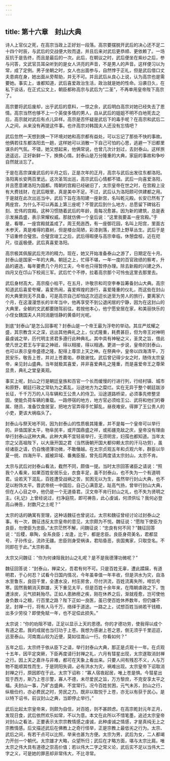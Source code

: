 ```yaml
---
---
---
```

title: 第十六章　封山大典
---




诗人上官仪之死，在高宗当政上正好划一段落。高宗要摆脱开武后的决心还不足二十四个时辰，与武后的交战便大败而退，并且后来对武后更恭顺、更依赖了。一场反抗于是告终，而且是最后的一次。此后，在朝议之时，武后便坐在紫纱之后，参与问答，文武官员耳朵听到的是女人洪亮的声音，不是男人的声音。这样便习以为常，成了定例。男子坐朝之时，女人也出面参与，自然悖于正礼，但是武后借口丈夫患病在身，她出面从旁帮助，并无不可。并且武后从良心上说，认为高宗也是需要她。事实上，谁都知道，武后喜爱政治生活，政治就是她的性命。沿袭日久，在私下谈话，在正式公文上，朝臣都称高宗与武后为“二圣”，不再单用皇帝陛下高宗了。

高宗要将武后废却，出乎武后的意料，一惊之余，武后明白高宗对她已经失去了恩情。高宗当然也够不上一个英俊多情的男人，自从武后的姐姐不明不白地死去之后，高宗就对武后有点儿异样。高宗是否怀疑是武后下的毒手呢？在高宗和武后二人之间，从来没有再提这件事。也许高宗对韩国夫人还没有忘情吧？

武后忽然一天想到换一下环境对她和高宗都有益处，可以忘记了那些不快的事故。他俩若往东都洛阳去一趟，这样她可以消散一下自己可怕的心思，逃避一下旧都里谋杀的气氛。不错，她又想起来，他俩常说，也曾几次计划过，去封泰山。这样旅途遥远，正好新鲜一下，换换心情。封泰山是万分隆重的大典，家庭的事故和争吵自然就淡忘了。

于是在高宗谋废武后的半月之后，正是次年的正月，高宗与武后出发往东都洛阳。洛阳离长安两百里远。这次圣驾出巡，高宗武后心情都不错。武后一向喜爱洛阳，并且愿意建洛阳为国都。隋朝的宫殿已经破旧了，太宗皇帝在世之时，在宫殿上没有大费钱财，在武后眼里，真是美中不足。不过，武后认为洛阳颇可供建都之用。于是就在此次出巡当中，武后下旨在洛阳建一座新宫，名叫乾元殿。长安已然有了两座宫，为什么不可以再盖上第三座呢？不管武后到什么地方，总愿留下碑铭石刻、宏伟的宫殿。这种习惯随着武后的年龄，竟每况愈甚。因为新的建筑，总是表示发展昌盛，表示荣耀权威。那就仿佛一个皇后说：“这里我要盖一座宫殿。”于是，看哪，一座宫殿就盖成了。周王苑迤西，有一座御花园，名叫上阳宫，里面古木参天，真是难得的嘉树，但是楼台简陋，彩漆剥落，房顶上野草丛生。武后于是下诏重修合璧宫。合璧宫竣工之后，武后得暇便与高宗幸临，休憩盘桓，近在咫尺，往返极便。武后真喜爱洛阳。

高宗极其佩服武后充沛的精力。现在，她又开始准备泰山之游了，日期定在十月。封泰山是国家一年的大典。朝廷之上，忙得不堪，一年一度的百官政绩的察考，升品的遴选，每年要费几个月的工夫，今年也只得暂停办理。除去新殿的兴建之外，四月又在邙山下校阅三军。武后忙个不停，拉着高宗那个可怜虫这里去那里去。

武后身材高大，高宗瘦小枯干。在五月，许敬宗和司空李奉旨筹备封山大典。高宗知道武后喜爱夸耀，喜爱热闹，喜爱辉煌的游行，喜爱隆重的仪礼，而这些在封山的大典里则无不具备，可是高宗自己却怕这次迢迢长途至为劳人的旅行，要离家六个月，在这漫漫悠长的半年当中，他再享受不到公退闲居的宁静，因为在这封山的大典里，全朝的文武都要随驾前往。若按他本心，他宁愿安居在家，和美丽快乐的小侄女魏国夫人共同消磨恬静的黄昏时光呢。

到底“封泰山”是怎么回事呢？封泰山是一个帝王最为浮夸的举动。其庄严炫耀之盛，其宗教含义之深，远出其他典礼之上，仪式隆重，耗费甚巨，但为帝王对神明最虔诚之举，历代明主贤君多遵行此种典礼。其中具有神秘之义，圣灵之旨，借此使凡世之君王与宇宙之神祇，得以相接，得以相通。更进一步说，皇帝的封泰山，也可以表示皇帝盛德之隆，配得上尊崇上天之神。在祭典中，皇帝以四海清平，万民安乐，敬告上苍，并对上苍嘉佑，恭致谢忱。武后曾记得少女之时，随侍太宗皇帝，亲见封山盛典。当年就极其喜爱，并非喜爱典礼之隆重，而是喜爱帝王之尊荣显贵，典礼之堂皇美观。

事实上呢，封山之行是朝廷皇族和百官一个长而缓慢的行进行列，行经村镇、城市和原野，朝廷行政之常轨为之紊乱，沿途地方为之糜烂。实在无异于整个朝廷跋涉长征，千千万万的人马车辆和王公贵人的侍卫。沿途道路桥梁，必须事先修整坚固，使能负荷车辆的重载。一路停宿的地方，地方官必须给王公、武将和他们的眷属、随员，准备饮食居室，把地方官弄得手忙脚乱，昼夜难安。得罪了王公贵人的小吏，更该大祸临头了。

封泰山与祭天地不同，因为封泰山的性质极其隆重，并不是每一个皇帝可以举行的。非值国家太平，物阜民丰，或开国鼎盛之祥，或拓疆克敌之庆，皇帝没有理由举行封泰山这种大典。此种大典不宜轻易举行，无须明言，妇孺也都知道。当年太宗之父高祖陛下，以大唐开国之君（当然唐朝开国大都仰赖太宗的汗马功劳），虽经诸臣之请，仍自愧德薄功微，不敢僭越。在太宗贞观五年和贞观六年，群臣以华夏一统、四海升平、威被异域、番夷臣服，曾先后两度请太宗封山，太宗不肯。

太宗与武后对封泰山看法，截然不同，颇值一提。当时太宗回答诸臣之请说：“照我个人看来，如果百姓安居乐业，衣食丰足，虽不封泰山，也不失为一个有道明君。设若天下混乱，百姓遭受战祸之苦，贫困无以为生，虽然举行封山大典，也不足以粉饰太平。晋武帝统一中国后，自己心满意足，趾高气扬，曾举行封山大典，但在人心目之中，他仍是一个无道昏君。汉文帝不肯行封山之礼，也不失为贤明之主。《礼记》上曾经说过，扫净庭院，即可祷告，此心虔诚，何须供坛？我何必登高山祷告，封数尺之土呢？”

太宗的话的确寓有至理，这种话魏征也曾说过。太宗和魏征曾经讨论过封泰山之事。有一次，魏征违反太宗皇帝的意见，太宗颇为不悦。魏征说：“愿陛下使臣为良臣，勿使臣为忠臣。”太宗茫然不解，问魏征说：“忠良有何不同？”魏征回答说：“后稷，皋陶，全系良臣；龙逢，比干，都是忠臣。良臣身荷美名，君都显号，子孙传业，流祚无疆。忠臣则身受祸诛，君陷昏恶，丧国夷家，只取空名。不同即在于此。”太宗称善。

太宗又问魏征：“你为何谏阻我封山之礼呢？是不是我德薄功微呢？”

魏征回答说：“封泰山，禅梁父，吾君有何不可。只是百姓无辜，遭此蹂躏，有道明君，于心何忍？试看今日国内情况，今年虽幸值一年丰收，但是洪水为灾，自洛水至鲁东，良田千里，全遭水没，村庄房舍，尽付洪流，百姓流离失所，啼饥号寒。固然我朝消灭群雄，天下重见太平，但是百姓十余年来，在隋朝虐政之下，饱遭涂炭，元气损耗殆尽。正如人患肺痨之疾，刚在休养之后，渐就痊愈，岂可使他身负数斗之粮，行百里之路？陛下正如一良医，虽已使百姓休养数年，但仍嫌不足。封禅一行，将有人马千万，络绎于道途。一路之上，试想百姓当纳若干钱粮，出多少劳役？即使免赋一年，也不足偿此损失。”

太宗说：“你的劝阻不错，正足以显示上天的恩德。你的才德功劳，使我得以成个有道之君。我的成就也当归功于上苍。我想为感谢上苍之恩，倒无须乎千里迢迢，远至泰山。河南嵩山较为近便，莫如往嵩山一行。你看如何？”

五年之后，太宗终于依从臣下之请，举行封泰山大典，那正是贞观十一年。在贞观十五年，因平定突厥，下臣再度请行封禅之礼，六月有彗星出现，太宗遂取消封禅之行。因上天之嘉许与非难，都可在天象上看出来。只要人间有残忍不义，人与万物不能顺其性而生，于是阴阳失调，必有洪水为灾，祸难出现。太宗皇帝下诏取消封禅之行，原因即在于此。太宗下诏称：“寡人宿夜起居，唯上苍是惧。今彗星出现于西方，斯乃上苍示警，寡人不德，未尽爱民之旨，万方黎庶，不克安享太平之福。夫封山一事，乃旷古盛典，不宜常行。况今百姓贫困，元气未苏，封山之行，纵极俭约，亦必费民之时，劳民之力。既非以取悦于上苍，亦无以有获于民心。是以特下诏书，前议封山之典，当即停止举行。”

武后比起太宗皇帝来，则颇为自信，对百姓，则不甚顾虑。在高宗乾封元年正月，发现日食，武后依然欢乐如常，不以为意。本文在此所以不惜笔墨，追述太宗皇帝对封山之看法，正要表示太宗宗教情感之虔诚，此种虔诚之情感，才是真纯无上之宗教情感。后文描述武后在佛教上之奇行怪举，正是宗教上最低劣之行为。太宗、武后之间，有若干点可以比照，举来也甚为方便。太宗为男，武后为女，二人都竭力开创一个朝代。太宗雄才大略，众望所归；武后在才略方面，堪与太宗比肩。唯太宗之伟大具有道德之崇高价值；若以伟大二字之常义论，武后实不足以当伟大二字之义，可是她的罪恶却非常伟大，不比寻常。